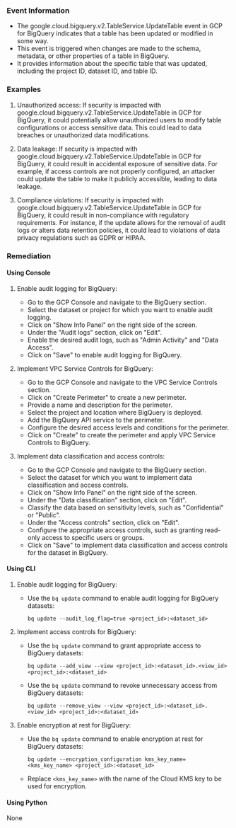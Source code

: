 
### Event Information

- The google.cloud.bigquery.v2.TableService.UpdateTable event in GCP for BigQuery indicates that a table has been updated or modified in some way.
- This event is triggered when changes are made to the schema, metadata, or other properties of a table in BigQuery.
- It provides information about the specific table that was updated, including the project ID, dataset ID, and table ID.


### Examples

1. Unauthorized access: If security is impacted with google.cloud.bigquery.v2.TableService.UpdateTable in GCP for BigQuery, it could potentially allow unauthorized users to modify table configurations or access sensitive data. This could lead to data breaches or unauthorized data modifications.

2. Data leakage: If security is impacted with google.cloud.bigquery.v2.TableService.UpdateTable in GCP for BigQuery, it could result in accidental exposure of sensitive data. For example, if access controls are not properly configured, an attacker could update the table to make it publicly accessible, leading to data leakage.

3. Compliance violations: If security is impacted with google.cloud.bigquery.v2.TableService.UpdateTable in GCP for BigQuery, it could result in non-compliance with regulatory requirements. For instance, if the update allows for the removal of audit logs or alters data retention policies, it could lead to violations of data privacy regulations such as GDPR or HIPAA.

### Remediation

#### Using Console

1. Enable audit logging for BigQuery: 
   - Go to the GCP Console and navigate to the BigQuery section.
   - Select the dataset or project for which you want to enable audit logging.
   - Click on "Show Info Panel" on the right side of the screen.
   - Under the "Audit logs" section, click on "Edit".
   - Enable the desired audit logs, such as "Admin Activity" and "Data Access".
   - Click on "Save" to enable audit logging for BigQuery.

2. Implement VPC Service Controls for BigQuery:
   - Go to the GCP Console and navigate to the VPC Service Controls section.
   - Click on "Create Perimeter" to create a new perimeter.
   - Provide a name and description for the perimeter.
   - Select the project and location where BigQuery is deployed.
   - Add the BigQuery API service to the perimeter.
   - Configure the desired access levels and conditions for the perimeter.
   - Click on "Create" to create the perimeter and apply VPC Service Controls to BigQuery.

3. Implement data classification and access controls:
   - Go to the GCP Console and navigate to the BigQuery section.
   - Select the dataset for which you want to implement data classification and access controls.
   - Click on "Show Info Panel" on the right side of the screen.
   - Under the "Data classification" section, click on "Edit".
   - Classify the data based on sensitivity levels, such as "Confidential" or "Public".
   - Under the "Access controls" section, click on "Edit".
   - Configure the appropriate access controls, such as granting read-only access to specific users or groups.
   - Click on "Save" to implement data classification and access controls for the dataset in BigQuery.

#### Using CLI

1. Enable audit logging for BigQuery: 
   - Use the `bq update` command to enable audit logging for BigQuery datasets: 
     ```
     bq update --audit_log_flag=true <project_id>:<dataset_id>
     ```

2. Implement access controls for BigQuery:
   - Use the `bq update` command to grant appropriate access to BigQuery datasets:
     ```
     bq update --add_view --view <project_id>:<dataset_id>.<view_id> <project_id>:<dataset_id>
     ```
   - Use the `bq update` command to revoke unnecessary access from BigQuery datasets:
     ```
     bq update --remove_view --view <project_id>:<dataset_id>.<view_id> <project_id>:<dataset_id>
     ```

3. Enable encryption at rest for BigQuery:
   - Use the `bq update` command to enable encryption at rest for BigQuery datasets:
     ```
     bq update --encryption_configuration kms_key_name=<kms_key_name> <project_id>:<dataset_id>
     ```
   - Replace `<kms_key_name>` with the name of the Cloud KMS key to be used for encryption.

#### Using Python

None

